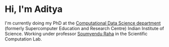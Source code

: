 # Hi, I'm Aditya

I'm currently doing my PhD at the [Computational Data Science department](http://cds.iisc.ac.in/research/research-areas/) (formerly Supercomputer Education and Research Centre) Indian Institute of Science. 
Working under professor [Soumyendu Raha](http://cds.iisc.ac.in/faculty/raha/) in the Scientific Computation Lab.